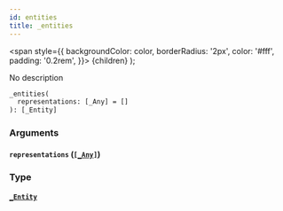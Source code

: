 ```yaml
---
id: entities
title: _entities
---
```


<span
style={{
      backgroundColor: color,
      borderRadius: '2px',
      color: '#fff',
      padding: '0.2rem',
    }}>
{children}
</span>
);

No description

```graphql
_entities(
  representations: [_Any] = []
): [_Entity]

```

### Arguments

#### `representations` ([`[_Any]`](/api-reference/scalars/any.mdx))

### Type

#### [`_Entity`](/api-reference/unions/entity.mdx)
